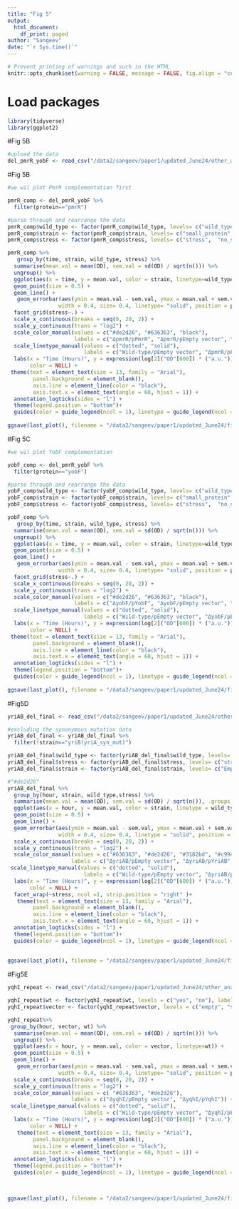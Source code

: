 ```yaml
---
title: "Fig 5"
output: 
  html_document:
    df_print: paged
author: "Sangeev"
date: "`r Sys.time()`"
---
```


<style type="text/css">
.main-container {
  max-width: 1500px;
  margin-left: auto;
  margin-right: auto;
}
</style>

```r
# Prevent printing of warnings and such in the HTML
knitr::opts_chunk$set(warning = FALSE, message = FALSE, fig.align = "center", eval = FALSE)
```

# Load packages
```r
library(tidyverse)
library(ggplot2)
```

#Fig 5B
```r
#upload the data
del_pmrR_yobF <- read_csv("/data2/sangeev/paper1/updated_June24/other_analysis/dataframe/yobF_pmrR.csv")
```

#Fig 5B
```r
#we wil plot PmrR complementation first

pmrR_comp <- del_pmrR_yobF %>%
  filter(protein=="pmrR") 

#parse through and rearrange the data
pmrR_comp$wild_type <- factor(pmrR_comp$wild_type, levels= c("wild_type",  "mutant"), labels = c("Wild type", "∆pmrR"))
pmrR_comp$strain <- factor(pmrR_comp$strain, levels= c("small_protein",  "empty_vector", "stop"), labels = c("pPmrR", "pEmpty vector", "pPmrR (ATG → TAA)"))
pmrR_comp$stress <- factor(pmrR_comp$stress, levels= c("stress",  "no_stress"), labels = c("Low Mg²⁺", "No stress"))

pmrR_comp %>%
   group_by(time, strain, wild_type, stress) %>% 
  summarise(mean.val = mean(OD), sem.val = sd(OD) / sqrt(n())) %>% 
  ungroup() %>%
  ggplot(aes(x = time, y = mean.val, color = strain, linetype=wild_type)) +
  geom_point(size = 0.5) +
  geom_line() +  
   geom_errorbar(aes(ymin = mean.val - sem.val, ymax = mean.val + sem.val), 
                width = 0.4, size= 0.4, linetype= "solid", position = position_dodge(0.3)) +
  facet_grid(stress~.) +
  scale_x_continuous(breaks = seq(0, 20, 2)) +
  scale_y_continuous(trans = "log2") +
  scale_color_manual(values = c("#de2d26", "#636363", "black"),
                     labels = c("ΔpmrR/pPmrR", "ΔpmrR/pEmpty vector", "ΔpmrR/pPmrR (ATG→TAA)")) +
  scale_linetype_manual(values = c("dotted", "solid"),
                        labels = c("Wild-type/pEmpty vector", "ΔpmrR/pEmpty vector")) +
  labs(x = "Time (Hours)", y = expression(log[2]("OD"[600]) * ("a.u.")),
       color = NULL) +
 theme(text = element_text(size = 13, family = "Arial"),
        panel.background = element_blank(),
        axis.line = element_line(color = "black"),
        axis.text.x = element_text(angle = 60, hjust = 1)) +
  annotation_logticks(sides = "l") +
  theme(legend.position = "bottom")+
  guides(color = guide_legend(ncol = 1), linetype = guide_legend(ncol = 1, title = NULL)) 
  
ggsave(last_plot(), filename = "/data2/sangeev/paper1/updated_June24/figures/Fig5B.png", width = 4, height = 4, units = "in", dpi = 600)
```

#Fig 5C
```r
#we wil plot YobF complementation 

yobF_comp <- del_pmrR_yobF %>%
  filter(protein=="yobF") 

#parse through and rearrange the data
yobF_comp$wild_type <- factor(yobF_comp$wild_type, levels= c("wild_type",  "mutant"), labels = c("Wild type", "∆yobF"))
yobF_comp$strain <- factor(yobF_comp$strain, levels= c("small_protein",  "empty_vector", "stop"), labels = c("pYobF", "pEmpty vector", "pYobF (ATG → TAA)"))
yobF_comp$stress <- factor(yobF_comp$stress, levels= c("stress",  "no_stress"), labels = c("Low Mg²⁺", "No stress"))

yobF_comp %>%
   group_by(time, strain, wild_type, stress) %>% 
  summarise(mean.val = mean(OD), sem.val = sd(OD) / sqrt(n())) %>% 
  ungroup() %>%
  ggplot(aes(x = time, y = mean.val, color = strain, linetype=wild_type)) +
  geom_point(size = 0.5) +
  geom_line() +  
   geom_errorbar(aes(ymin = mean.val - sem.val, ymax = mean.val + sem.val), 
                width = 0.4, size= 0.4, linetype= "solid", position = position_dodge(0.3)) +
  facet_grid(stress~.) +
  scale_x_continuous(breaks = seq(0, 20, 2)) +
  scale_y_continuous(trans = "log2") +
  scale_color_manual(values = c("#de2d26", "#636363", "black"),
                     labels = c("ΔyobF/pYobF", "ΔyobF/pEmpty vector", "ΔyobF/pYobF (ATG→TAA)")) +
  scale_linetype_manual(values = c("dotted", "solid"),
                        labels = c("Wild-type/pEmpty vector", "ΔyobF/pEmpty vector")) +
  labs(x = "Time (Hours)", y = expression(log[2]("OD"[600]) * ("a.u.")),
       color = NULL) +
 theme(text = element_text(size = 13, family = "Arial"),
        panel.background = element_blank(),
        axis.line = element_line(color = "black"),
        axis.text.x = element_text(angle = 60, hjust = 1)) +
  annotation_logticks(sides = "l") +
  theme(legend.position = "bottom")+
  guides(color = guide_legend(ncol = 1), linetype = guide_legend(ncol = 1, title = NULL)) 
  
ggsave(last_plot(), filename = "/data2/sangeev/paper1/updated_June24/figures/Fig5C.png", width = 4, height = 4, units = "in", dpi = 600)
```
#Fig5D
```r
yriAB_del_final <- read_csv("/data2/sangeev/paper1/updated_June24/other_analysis/dataframe/yriAB_del_no_comp_repeat.csv")

#excluding the synonymous mutation data
yriAB_del_final <- yriAB_del_final %>%
  filter(!strain=="yriB(yriA_syn_mut)")

yriAB_del_final$wild_type <- factor(yriAB_del_final$wild_type, levels= c("yes",  "no"), labels = c("Wild type", "∆yriAB"))
yriAB_del_final$stress <- factor(yriAB_del_final$stress, levels= c("stress",  "no_stress"), labels = c("Low Mg²⁺", "No stress"))
yriAB_del_final$strain <- factor(yriAB_del_final$strain, levels= c("Empty_vector", "yriAB", "yriA", "yriB", "yriB(yriA_TAA)"), labels = c("pEmpty vector", "pYriAB", "pYriA", "pYriB", "pYriB (YriA [ATG → TAA])"))

#"#de2d26"
yriAB_del_final %>%
  group_by(hour, strain, wild_type,stress) %>% 
  summarise(mean.val = mean(OD), sem.val = sd(OD) / sqrt(n()), .groups = "drop") %>%
  ggplot(aes(x = hour, y = mean.val, color = strain, linetype = wild_type)) +
  geom_point(size = 0.5) +
  geom_line() +  
  geom_errorbar(aes(ymin = mean.val - sem.val, ymax = mean.val + sem.val), 
                width = 0.4, size= 0.4, linetype = "solid", position = position_dodge(0.3)) +
  scale_x_continuous(breaks = seq(0, 20, 2)) +
  scale_y_continuous(trans = "log2") +
  scale_color_manual(values = c("#636363", "#de2d26", "#3182bd", "#c994c7", "#756bb1"), 
                    labels = c("ΔyriAB/pEmpty vector", "ΔyriAB/pYriAB", "ΔyriAB/pYriA", "ΔyriAB/pYriB", "ΔyriAB/pYriB (YriA [ATG → TAA])")) +
 scale_linetype_manual(values = c("dotted", "solid"),
                        labels = c("Wild-type/pEmpty vector", "ΔyriAB/pEmpty vector")) +
  labs(x = "Time (Hours)", y = expression(log[2]("OD"[600]) * ("a.u.")),
       color = NULL) +
  facet_wrap(~stress, ncol =1, strip.position = "right" )+
   theme(text = element_text(size = 13, family = "Arial"),
        panel.background = element_blank(),
        axis.line = element_line(color = "black"),
        axis.text.x = element_text(angle = 60, hjust = 1)) +
  annotation_logticks(sides = "l") +
  theme(legend.position = "bottom")+
  guides(color = guide_legend(ncol = 1), linetype = guide_legend(ncol = 1, title = NULL)) 
  
  
ggsave(last_plot(), filename = "/data2/sangeev/paper1/updated_June24/figures/Fig5D.png", width = 4, height = 5, units = "in", dpi = 600)
```
#Fig5E
```r
yqhI_repeat <- read_csv("/data2/sangeev/paper1/updated_June24/other_analysis/dataframe/yqhI_repeat.csv")

yqhI_repeat$wt <- factor(yqhI_repeat$wt, levels = c("yes", "no"), labels = c("Wild type", "∆yqhI"))
yqhI_repeat$vector <- factor(yqhI_repeat$vector, levels = c("empty", "small"), labels = c("pEmpty vector", "pYqhI"))

yqhI_repeat%>% 
 group_by(hour, vector, wt) %>% 
  summarise(mean.val = mean(OD), sem.val = sd(OD) / sqrt(n())) %>% 
  ungroup() %>%
  ggplot(aes(x = hour, y = mean.val, color = vector, linetype=wt)) +
  geom_point(size = 0.5) +
  geom_line() +  
   geom_errorbar(aes(ymin = mean.val - sem.val, ymax = mean.val + sem.val), 
                width = 0.4, size= 0.4, linetype= "solid", position = position_dodge(0.3)) +
  scale_x_continuous(breaks = seq(0, 20, 2)) +
  scale_y_continuous(trans = "log2") +
  scale_color_manual(values = c( "#636363", "#de2d26"), 
                    labels = c("ΔyqhI/pEmpty vector", "ΔyqhI/pYqhI")) +
 scale_linetype_manual(values = c("dotted", "solid"),
                        labels = c("Wild-type/pEmpty vector", "ΔyqhI/pEmpty vector")) +
  labs(x = "Time (Hours)", y = expression(log[2]("OD"[600]) * ("a.u.")),
       color = NULL) +
   theme(text = element_text(size = 13, family = "Arial"),
        panel.background = element_blank(),
        axis.line = element_line(color = "black"),
        axis.text.x = element_text(angle = 60, hjust = 1)) +
  annotation_logticks(sides = "l") +
  theme(legend.position = "bottom")+
  guides(color = guide_legend(ncol = 1), linetype = guide_legend(ncol = 1, title = NULL)) 
  


ggsave(last_plot(), filename = "/data2/sangeev/paper1/updated_June24/figures/Fig5E.png", width = 3.5, height = 3, units = "in", dpi = 600)

```

